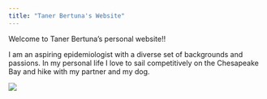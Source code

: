 ```yaml
---
title: "Taner Bertuna's Website"
---
```


Welcome to Taner Bertuna's personal website!! 

I am an aspiring epidemiologist with a diverse set of backgrounds and passions. In my personal life I love to sail competitively on the Chesapeake Bay and hike with my partner and my dog. 

![](cornellsailing.png)